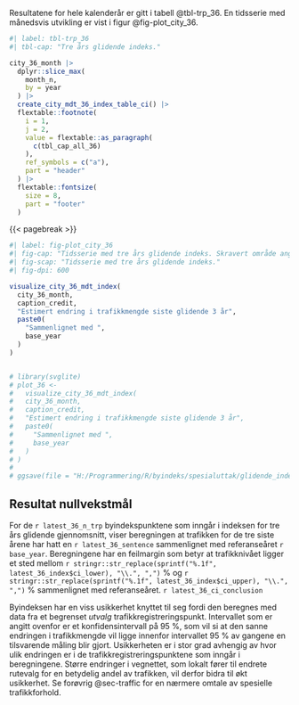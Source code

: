 Resultatene for hele kalenderår er gitt i tabell @tbl-trp_36. En tidsserie med månedsvis utvikling er vist i figur @fig-plot_city_36.

```r
#| label: tbl-trp_36
#| tbl-cap: "Tre års glidende indeks."

city_36_month |> 
  dplyr::slice_max(
    month_n,
    by = year
  ) |> 
  create_city_mdt_36_index_table_ci() |> 
  flextable::footnote(
    i = 1,
    j = 2,
    value = flextable::as_paragraph(
      c(tbl_cap_all_36)
    ),
    ref_symbols = c("a"),
    part = "header"
  ) |> 
  flextable::fontsize(
    size = 8,
    part = "footer"
  )
```

{{< pagebreak >}}


```r
#| label: fig-plot_city_36
#| fig-cap: "Tidsserie med tre års glidende indeks. Skravert område angir usikkerheten i beregningene i form av et 95 % konfidensintervall."
#| fig-scap: "Tidsserie med tre års glidende indeks." 
#| fig-dpi: 600

visualize_city_36_mdt_index(
  city_36_month,
  caption_credit,
  "Estimert endring i trafikkmengde siste glidende 3 år",
  paste0(
    "Sammenlignet med ",
    base_year
  )
)


# library(svglite)
# plot_36 <- 
#   visualize_city_36_mdt_index(
#   city_36_month,
#   caption_credit,
#   "Estimert endring i trafikkmengde siste glidende 3 år",
#   paste0(
#     "Sammenlignet med ",
#     base_year
#   )
# )
# 
# ggsave(file = "H:/Programmering/R/byindeks/spesialuttak/glidende_indeks.svg", plot = plot_36, width=10, height=8)
```

\vspace{7mm}

::: {.callout-warning icon=false}

## Resultat nullvekstmål

<!--Sammenlignet med referanseåret er trafikkmengden de siste tre årene i gjennomsnitt-->
<!--Sammenlignet med referanseåret har trafikken de siste tre årene i gjennomsnitt hatt en -->
For de `r latest_36_n_trp` byindekspunktene som inngår i indeksen for tre års glidende gjennomsnitt, 
viser beregningen at trafikken for de tre siste årene har hatt en `r latest_36_sentence` sammenlignet med referanseåret `r base_year`.
Beregningene har en feilmargin som betyr at trafikknivået ligger et sted mellom 
`r stringr::str_replace(sprintf("%.1f", latest_36_index$ci_lower), "\\.", ",")` % og 
`r stringr::str_replace(sprintf("%.1f", latest_36_index$ci_upper), "\\.", ",")` % sammenlignet med referanseåret. `r latest_36_ci_conclusion`

:::

\vspace{5mm}

Byindeksen har en viss usikkerhet knyttet til seg fordi den beregnes med data fra et begrenset *utvalg* trafikkregistreringspunkt.  Intervallet som er angitt ovenfor er et konfidensintervall på 95 %, som vil si at den sanne endringen i trafikkmengde vil ligge innenfor intervallet 95 % av gangene en tilsvarende måling blir gjort. Usikkerheten er i stor grad avhengig av hvor ulik endringen er i de trafikkregistreringspunktene som inngår i beregningene. Større endringer i vegnettet, som lokalt fører til endrete rutevalg for en betydelig andel av trafikken, vil derfor bidra til økt usikkerhet. Se forøvrig @sec-traffic for en nærmere omtale av spesielle trafikkforhold.

